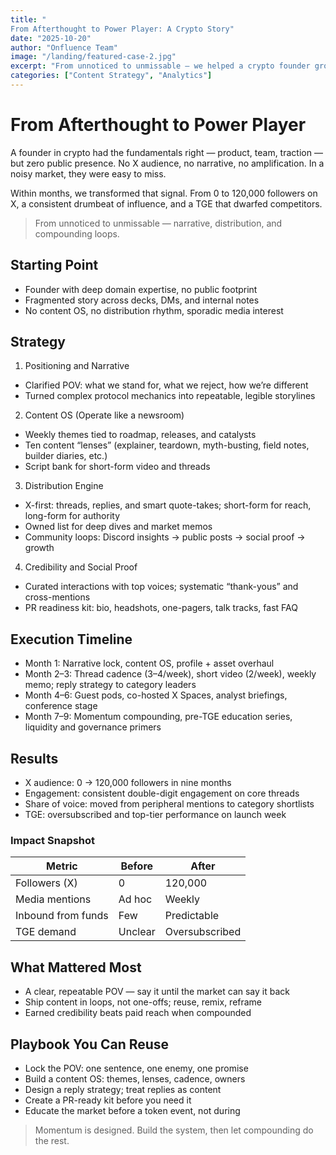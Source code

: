 ```yaml
---
title: "
From Afterthought to Power Player: A Crypto Story"
date: "2025-10-20"
author: "Onfluence Team"
image: "/landing/featured-case-2.jpg"
excerpt: "From unnoticed to unmissable — we helped a crypto founder grow from 0 X followers to 120,000. They went on to achieve a massive TGE that dwarfed competitors."
categories: ["Content Strategy", "Analytics"]
---
```


# From Afterthought to Power Player

A founder in crypto had the fundamentals right — product, team, traction — but zero public presence. No X audience, no narrative, no amplification. In a noisy market, they were easy to miss.

Within months, we transformed that signal. From 0 to 120,000 followers on X, a consistent drumbeat of influence, and a TGE that dwarfed competitors.

> From unnoticed to unmissable — narrative, distribution, and compounding loops.

## Starting Point

- Founder with deep domain expertise, no public footprint
- Fragmented story across decks, DMs, and internal notes
- No content OS, no distribution rhythm, sporadic media interest

## Strategy

1) Positioning and Narrative
- Clarified POV: what we stand for, what we reject, how we’re different
- Turned complex protocol mechanics into repeatable, legible storylines

2) Content OS (Operate like a newsroom)
- Weekly themes tied to roadmap, releases, and catalysts
- Ten content “lenses” (explainer, teardown, myth-busting, field notes, builder diaries, etc.)
- Script bank for short-form video and threads

3) Distribution Engine
- X-first: threads, replies, and smart quote-takes; short-form for reach, long-form for authority
- Owned list for deep dives and market memos
- Community loops: Discord insights → public posts → social proof → growth

4) Credibility and Social Proof
- Curated interactions with top voices; systematic “thank-yous” and cross-mentions
- PR readiness kit: bio, headshots, one-pagers, talk tracks, fast FAQ

## Execution Timeline

- Month 1: Narrative lock, content OS, profile + asset overhaul
- Month 2–3: Thread cadence (3–4/week), short video (2/week), weekly memo; reply strategy to category leaders
- Month 4–6: Guest pods, co-hosted X Spaces, analyst briefings, conference stage
- Month 7–9: Momentum compounding, pre-TGE education series, liquidity and governance primers

## Results

- X audience: 0 → 120,000 followers in nine months
- Engagement: consistent double-digit engagement on core threads
- Share of voice: moved from peripheral mentions to category shortlists
- TGE: oversubscribed and top-tier performance on launch week

### Impact Snapshot

| Metric | Before | After |
| --- | --- | --- |
| Followers (X) | 0 | 120,000 |
| Media mentions | Ad hoc | Weekly |
| Inbound from funds | Few | Predictable |
| TGE demand | Unclear | Oversubscribed |

## What Mattered Most

- A clear, repeatable POV — say it until the market can say it back
- Ship content in loops, not one-offs; reuse, remix, reframe
- Earned credibility beats paid reach when compounded

## Playbook You Can Reuse

- Lock the POV: one sentence, one enemy, one promise
- Build a content OS: themes, lenses, cadence, owners
- Design a reply strategy; treat replies as content
- Create a PR-ready kit before you need it
- Educate the market before a token event, not during

> Momentum is designed. Build the system, then let compounding do the rest.
